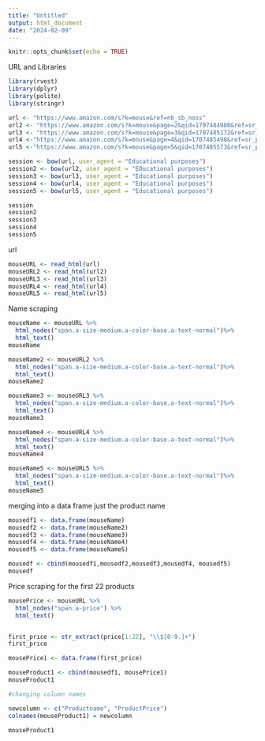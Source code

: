 ```yaml
---
title: "Untitled"
output: html_document
date: "2024-02-09"
---
```


```r
knitr::opts_chunk$set(echo = TRUE)
```
URL and Libraries
```r

library(rvest)
library(dplyr)
library(polite)
library(stringr)

url <- "https://www.amazon.com/s?k=mouse&ref=nb_sb_noss"
url2 <- "https://www.amazon.com/s?k=mouse&page=2&qid=1707484980&ref=sr_pg_2"
url3 <- "https://www.amazon.com/s?k=mouse&page=3&qid=1707485172&ref=sr_pg_3"
url4 <-"https://www.amazon.com/s?k=mouse&page=4&qid=1707485498&ref=sr_pg_4"
url5 <-"https://www.amazon.com/s?k=mouse&page=5&qid=1707485573&ref=sr_pg_5"

session <- bow(url, user_agent = "Educational purposes")
session2 <- bow(url2, user_agent = "EDucational purposes")
session3 <- bow(url3, user_agent = "Educational purposes")
session4 <- bow(url4, user_agent = "Educational purposes")
session5 <- bow(url5, user_agent = "Educational purposes")

session
session2
session3
session4
session5
```
url
```r
mouseURL <- read_html(url)
mouseURL2 <- read_html(url2)
mouseURL3 <- read_html(url3)
mouseURL4 <- read_html(url4)
mouseURL5 <- read_html(url5)
```

Name scraping
```r

mouseName <- mouseURL %>%
  html_nodes("span.a-size-medium.a-color-base.a-text-normal")%>%
  html_text()
mouseName

mouseName2 <- mouseURL2 %>%
  html_nodes("span.a-size-medium.a-color-base.a-text-normal")%>%
  html_text()
mouseName2

mouseName3 <- mouseURL3 %>%
  html_nodes("span.a-size-medium.a-color-base.a-text-normal")%>%
  html_text()
mouseName3

mouseName4 <- mouseURL4 %>%
  html_nodes("span.a-size-medium.a-color-base.a-text-normal")%>%
  html_text()
mouseName4

mouseName5 <- mouseURL5 %>%
  html_nodes("span.a-size-medium.a-color-base.a-text-normal")%>%
  html_text()
mouseName5
```
merging into a data frame just the product name
```r
mousedf1 <- data.frame(mouseName)
mousedf2 <- data.frame(mouseName2)
mousedf3 <- data.frame(mouseName3)
mousedf4 <- data.frame(mouseName4)
mousedf5 <- data.frame(mouseName5)

mousedf <- cbind(mousedf1,mousedf2,mousedf3,mousedf4, mousedf5)
mousedf
```
Price scraping for the first 22 products
```r
mousePrice <- mouseURL %>%
  html_nodes("span.a-price") %>%
  html_text()


first_price <- str_extract(price[1:22], "\\$[0-9.]+")
first_price

mousePrice1 <- data.frame(first_price)

mouseProduct1 <- cbind(mousedf1, mousePrice1)
mouseProduct1

#changing column names

newcolumn <- c("Productname", "ProductPrice")
colnames(mouseProduct1) = newcolumn

mouseProduct1
```






